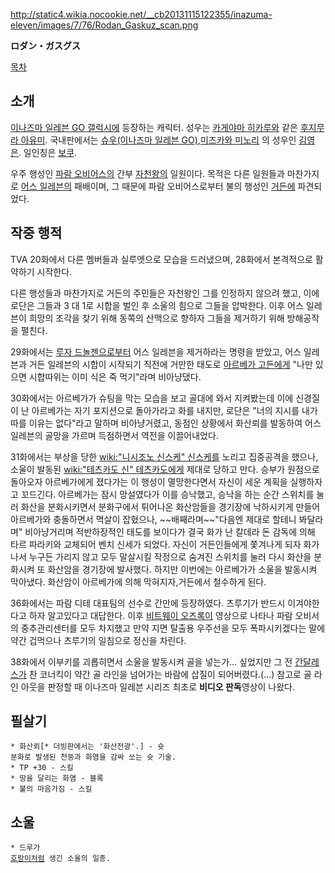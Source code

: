 http://static4.wikia.nocookie.net/__cb20131115122355/inazuma-eleven/images/7/76/Rodan_Gaskuz_scan.png

'''ロダン・ガスグス'''

[[목차]]

== 소개 ==
[[이나즈마 일레븐 GO 갤럭시]]에 등장하는 캐릭터. 성우는 [[카게야마 히카루]]와 같은 [[후지무라 아유미]]. 국내판에서는 [[슈우(이나즈마 일레븐 GO)]],[[미즈카와 미노리]] 의 성우인 [[김영은]]. 일인칭은 [[보쿠]].

우주 행성인 [[파람 오비어스]]의 간부 [[자천왕]]의 일원이다. 목적은 다른 일원들과 마찬가지로 [[어스 일레븐]]의 패배이며, 그 때문에 파람 오비어스로부터 불의 행성인 [[거든]]에 파견되었다.

== 작중 행적 ==
TVA 20화에서 다른 멤버들과 실루엣으로 모습을 드러냈으며, 28화에서 본격적으로 활약하기 시작한다.

다른 행성들과 마찬가지로 거든의 주민들은 자천왕인 그를 인정하지 않으려 했고, 이에 로단은 그들과 3 대 1로 시합을 벌인 후 소울의 힘으로 그들을 압박한다. 이후 어스 일레븐이 희망의 조각을 찾기 위해 동쪽의 산맥으로 향하자 그들을 제거하기 위해 방해공작을 펼친다.

29화에서는 [[루자 드놀젠]]으로부터 어스 일레븐을 제거하라는 명령을 받았고, 어스 일레븐과 거든 일레븐의 시합이 시작되기 직전에 거만한 태도로 [[아르베가 고든]]에게 "나만 있으면 시합따위는 이미 식은 죽 먹기"라며 비아냥댔다.

30화에서는 아르베가가 슈팅을 막는 모습을 보고 골대에 와서 지켜봤는데 이에 신경질이 난 아르베가는 자기 포지션으로 돌아가라고 화를 내지만, 로단은 "너의 지시를 내가 따를 이유는 없다"라고 말하며 비아냥거렸고, 동점인 상황에서 화산뢰를 발동하여 어스 일레븐의 골망을 가르며 득점하면서 역전을 이끌어내었다.

31화에서는 부상을 당한 [[wiki:"니시조노 신스케" 신스케]]를 노리고 집중공격을 했으나, 소울이 발동된 [[wiki:"테츠카도 신" 테츠카도]]에게 제대로 당하고 만다. 승부가 원점으로 돌아오자 아르베가에게 졌다가는 이 행성이 멸망한다면서 자신이 세운 계획을 실행하자고 꼬드긴다. 아르베가는 잠시 망설였다가 이를 승낙했고, 승낙을 하는 순간 스위치를 눌러 화산을 분화시키면서 분화구에서 튀어나온 화산암들을 경기장에 낙하시키게 만들어 아르베가와 충돌하면서 멱살이 잡혔으나, ~~배째라며~~"다음엔 제대로 할테니 봐달라며" 비아냥거리며 적반하장적인 태도를 보이다가 결국 화가 난 칼데라 돈 감독에 의해 타르 파라키와 교체되어 벤치 신세가 되었다. 자신이 거든인들에게 쫓겨나게 되자 화가 나서 누구든 가리지 않고 모두 말살시킬 작정으로 숨겨진 스위치를 눌러 다시 화산을 분화시켜 또 화산암을 경기장에 발사했다. 하지만 이번에는 아르베가가 소울을 발동시켜 막아냈다. 화산암이 아르베가에 의해 막혀지자,거든에서 철수하게 된다.

36화에서는 파람 디테 대표팀의 선수로 간만에 등장하였다. 츠루기가 반드시 이겨야한다고 하자 알고있다고 대답한다. 이후 [[비트웨이 오즈록]]이 영상으로 나타나 파람 오비서의 중추관리센터를 모두 차지했고 만약 지면 탈출용 우주선을 모두 폭파시키겠다는 말에 약간 겁먹으나 츠루기의 일침으로 정신을 차린다.

38화에서 이부키를 괴롭히면서 소울을 발동시켜 골을 넣는가... 싶었지만 그 전 [[간달레스 바란|간달레스]]가 찬 코너킥이 약간 골 라인을 넘어가는 바람에 삽질이 되어버렸다.(...) 참고로 골 라인 아웃을 판정할 때 이나즈마 일레븐 시리즈 최초로 '''비디오 판독'''영상이 나왔다.

== 필살기 ==
 * 화산뢰[* 더빙판에서는 '화산전광'.] - 슛
 분화로 발생된 천둥과 화염을 감싸 쏘는 슛 기술.
 * TP +30 - 스킬
 * 땅을 달리는 화염 - 블록
 * 불의 마음가짐 - 스킬

== 소울 ==
 * 드루가
 [[호랑이]]처럼 생긴 소울의 일종.
